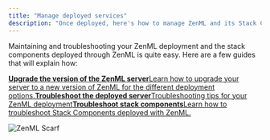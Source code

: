 ```yaml
---
title: "Manage deployed services"
description: "Once deployed, here's how to manage ZenML and its Stack Components"
---
```


Maintaining and troubleshooting your ZenML deployment and the stack components deployed through ZenML is quite easy. Here are a few guides that will explain how:

[**Upgrade the version of the ZenML server**Learn how to upgrade your server to a new version of ZenML for the different deployment options.](/getting-started/deploying-zenml/manage-the-deployed-services/upgrade-the-version-of-the-zenml-server)[**Troubleshoot the deployed server**Troubleshooting tips for your ZenML deployment](/getting-started/deploying-zenml/manage-the-deployed-services/troubleshoot-your-deployed-server)[**Troubleshoot stack components**Learn how to troubleshoot Stack Components deployed with ZenML.](/getting-started/deploying-zenml/manage-the-deployed-services/troubleshoot-stack-components)

![ZenML Scarf](/images/getting-started/deploying-zenml)